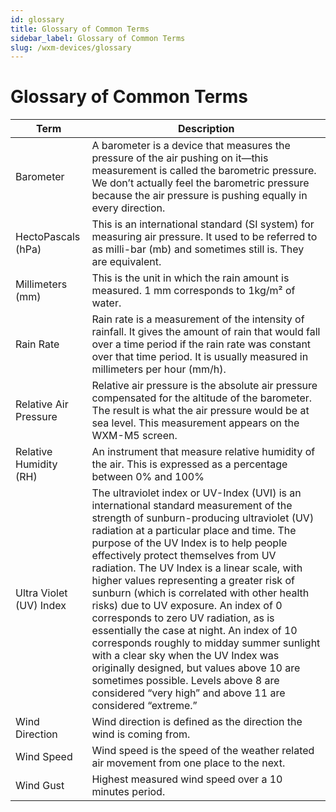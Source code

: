 ```yaml
---
id: glossary
title: Glossary of Common Terms
sidebar_label: Glossary of Common Terms
slug: /wxm-devices/glossary
---
```


# Glossary of Common Terms

| Term                    | Description                                                                                                                                                                                                                                                                                                                                                                                                                                                                                                                                                                                                                                                                                                                                                                             |
| ----------------------- | --------------------------------------------------------------------------------------------------------------------------------------------------------------------------------------------------------------------------------------------------------------------------------------------------------------------------------------------------------------------------------------------------------------------------------------------------------------------------------------------------------------------------------------------------------------------------------------------------------------------------------------------------------------------------------------------------------------------------------------------------------------------------------------- |
| Barometer               | A barometer is a device that measures the pressure of the air pushing on it—this measurement is called the barometric pressure. We don’t actually feel the barometric pressure because the air pressure is pushing equally in every direction.                                                                                                                                                                                                                                                                                                                                                                                                                                                                                                                                          |
| HectoPascals (hPa)      | This is an international standard (SI system) for measuring air pressure. It used to be referred to as milli-bar (mb) and sometimes still is. They are equivalent.                                                                                                                                                                                                                                                                                                                                                                                                                                                                                                                                                                                                                      |
| Millimeters (mm)        | This is the unit in which the rain amount is measured. 1 mm corresponds to 1kg/m² of water.                                                                                                                                                                                                                                                                                                                                                                                                                                                                                                                                                                                                                                                                                             |
| Rain Rate               | Rain rate is a measurement of the intensity of rainfall. It gives the amount of rain that would fall over a time period if the rain rate was constant over that time period. It is usually measured in millimeters per hour (mm/h).                                                                                                                                                                                                                                                                                                                                                                                                                                                                                                                                                     |
| Relative Air Pressure   | Relative air pressure is the absolute air pressure compensated for the altitude of the barometer. The result is what the air pressure would be at sea level. This measurement appears on the WXM-M5 screen.                                                                                                                                                                                                                                                                                                                                                                                                                                                                                                                                                                             |
| Relative Humidity (RH)  | An instrument that measure relative humidity of the air. This is expressed as a percentage between 0% and 100%                                                                                                                                                                                                                                                                                                                                                                                                                                                                                                                                                                                                                                                                          |
| Ultra Violet (UV) Index | The ultraviolet index or UV-Index (UVI) is an international standard measurement of the strength of sunburn-producing ultraviolet (UV) radiation at a particular place and time. The purpose of the UV Index is to help people effectively protect themselves from UV radiation. The UV Index is a linear scale, with higher values representing a greater risk of sunburn (which is correlated with other health risks) due to UV exposure. An index of 0 corresponds to zero UV radiation, as is essentially the case at night. An index of 10 corresponds roughly to midday summer sunlight with a clear sky when the UV Index was originally designed, but values above 10 are sometimes possible. Levels above 8 are considered “very high” and above 11 are considered “extreme.” |
| Wind Direction          | Wind direction is defined as the direction the wind is coming from.                                                                                                                                                                                                                                                                                                                                                                                                                                                                                                                                                                                                                                                                                                                     |
| Wind Speed              | Wind speed is the speed of the weather related air movement from one place to the next.                                                                                                                                                                                                                                                                                                                                                                                                                                                                                                                                                                                                                                                                                                 |
| Wind Gust               | Highest measured wind speed over a 10 minutes period.                                                                                                                                                                                                                                                                                                                                                                                                                                                                                                                                                                                                                                                                                                                                   |
